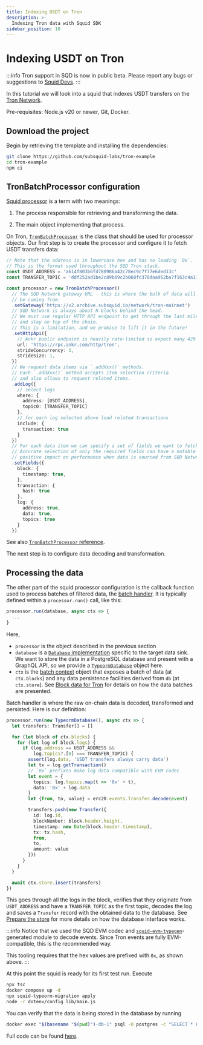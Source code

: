 ```yaml
---
title: Indexing USDT on Tron
description: >-
  Indexing Tron data with Squid SDK
sidebar_position: 10
---
```


# Indexing USDT on Tron

:::info
Tron support in SQD is now in public beta. Please report any bugs or suggestions to [Squid Devs](https://t.me/HydraDevs).
:::

In this tutorial we will look into a squid that indexes USDT transfers on the [Tron Network](https://tron.network).

Pre-requisites: Node.js v20 or newer, Git, Docker.

## Download the project

Begin by retrieving the template and installing the dependencies:
```bash
git clone https://github.com/subsquid-labs/tron-example
cd tron-example
npm ci
```

## TronBatchProcessor configuration

[Squid processor](/sdk/reference/processors/architecture) is a term with two meanings:

1. The process responsible for retrieving and transforming the data.

2. The main object implementing that process.

On Tron, [`TronBatchProcessor`](/tron-indexing/tron-batch-processor) is the class that should be used for processor objects. Our first step is to create the processor and configure it to fetch USDT transfers data:

```typescript title="src/main.ts"
// Note that the address is in lowercase hex and has no leading `0x`.
// This is the format used throughout the SQD Tron stack.
const USDT_ADDRESS = 'a614f803b6fd780986a42c78ec9c7f77e6ded13c'
const TRANSFER_TOPIC = 'ddf252ad1be2c89b69c2b068fc378daa952ba7f163c4a11628f55a4df523b3ef'

const processor = new TronBatchProcessor()
  // The SQD Network gateway URL - this is where the bulk of data will
  // be coming from.
  .setGateway('https://v2.archive.subsquid.io/network/tron-mainnet')
  // SQD Network is always about N blocks behind the head.
  // We must use regular HTTP API endpoint to get through the last mile
  // and stay on top of the chain.
  // This is a limitation, and we promise to lift it in the future!
  .setHttpApi({
    // Ankr public endpoint is heavily rate-limited so expect many 429 errors
    url: 'https://rpc.ankr.com/http/tron',
    strideConcurrency: 1,
    strideSize: 1,
  })
  // We request data items via `.addXxx()` methods.
  // Each `.addXxx()` method accepts item selection criteria
  // and also allows to request related items.
  .addLog({
    // select logs
    where: {
      address: [USDT_ADDRESS],
      topic0: [TRANSFER_TOPIC]
    },
    // for each log selected above load related transactions
    include: {
      transaction: true
    }
  })
  // For each data item we can specify a set of fields we want to fetch.
  // Accurate selection of only the required fields can have a notable
  // positive impact on performance when data is sourced from SQD Network.
  .setFields({
    block: {
      timestamp: true,
    },
    transaction: {
      hash: true
    },
    log: {
      address: true,
      data: true,
      topics: true
    }
  })
```

See also [`TronBatchProcessor` reference](/tron-indexing/tron-batch-processor).

The next step is to configure data decoding and transformation.

## Processing the data

The other part of the squid processor configuration is the callback function used to process batches of filtered data, the [batch handler](/sdk/reference/processors/architecture/#processorrun). It is typically defined within a `processor.run()` call, like this:
```typescript
processor.run(database, async ctx => {
  ...
}
```
Here,
* `processor` is the object described in the previous section
* `database` is a [`Database` implementation](/sdk/resources/persisting-data/overview) specific to the target data sink. We want to store the data in a PostgreSQL database and present with a GraphQL API, so we provide a [`TypeormDatabase`](/sdk/resources/persisting-data/typeorm/) object here.
* `ctx` is the [batch context](/sdk/reference/processors/architecture/#batch-context) object that exposes a batch of data (at `ctx.blocks`) and any data persistence facilities derived from `db` (at `ctx.store`). See [Block data for Tron](/tron-indexing/tron-batch-processor/context-interfaces) for details on how the data batches are presented.

Batch handler is where the raw on-chain data is decoded, transformed and persisted. Here is our definition:
```typescript title="src/main.ts"
processor.run(new TypeormDatabase(), async ctx => {
  let transfers: Transfer[] = []

  for (let block of ctx.blocks) {
    for (let log of block.logs) {
      if (log.address == USDT_ADDRESS &&
          log.topics?.[0] === TRANSFER_TOPIC) {
        assert(log.data, 'USDT transfers always carry data')
        let tx = log.getTransaction()
        // `0x` prefixes make log data compatible with EVM codec
        let event = {
          topics: log.topics.map(t => '0x' + t),
          data: '0x' + log.data
        }
        let {from, to, value} = erc20.events.Transfer.decode(event)

        transfers.push(new Transfer({
          id: log.id,
          blockNumber: block.header.height,
          timestamp: new Date(block.header.timestamp),
          tx: tx.hash,
          from,
          to,
          amount: value
        }))
      }
    }
  }

  await ctx.store.insert(transfers)
})
```
This goes through all the logs in the block, verifies that they originate from `USDT_ADDRESS` and have a `TRANSFER_TOPIC` as the first topic, decodes the log and saves a `Transfer` record with the obtained data to the database. See [Prepare the store](/sdk/how-to-start/squid-development/#store) for more details on how the database interface works.

:::info
Notice that we used the SQD EVM codec and [`squid-evm-typegen`](/sdk/resources/tools/typegen/generation/?typegen=evm)-generated module to decode events. Since Tron events are fully EVM-compatible, this is the recommended way.

This tooling requires that the hex values are prefixed with `0x`, as shown above.
:::

At this point the squid is ready for its first test run. Execute
```bash
npx tsc
docker compose up -d
npx squid-typeorm-migration apply
node -r dotenv/config lib/main.js
```
You can verify that the data is being stored in the database by running
```bash
docker exec "$(basename "$(pwd)")-db-1" psql -U postgres -c "SELECT * FROM transfer LIMIT 100"
```
Full code can be found [here](https://github.com/subsquid-labs/tron-example).
